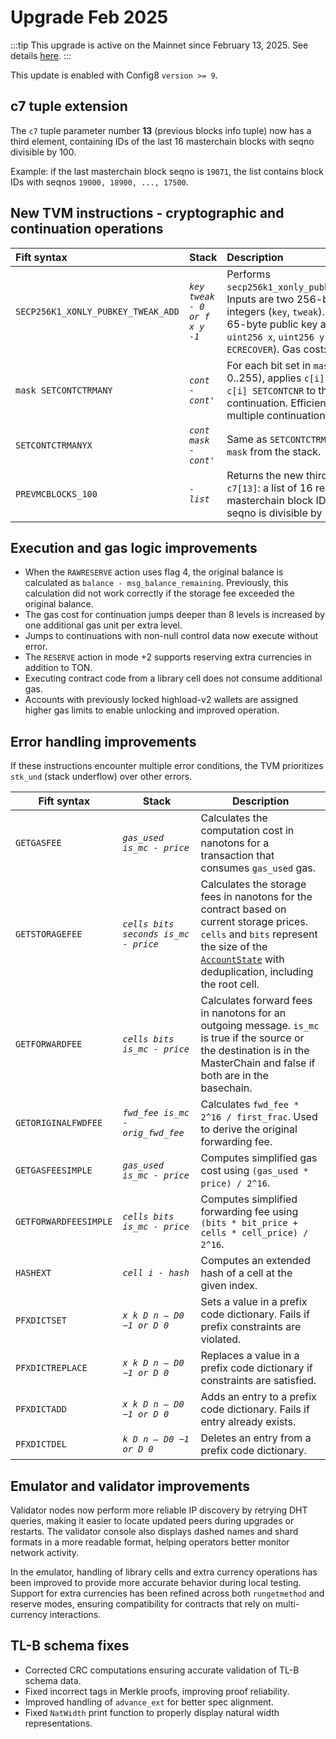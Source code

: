 
# Upgrade Feb 2025

:::tip
This upgrade is active on the Mainnet since February 13, 2025. See details [here](https://t.me/tonstatus/153).
:::

This update is enabled with Config8 `version >= 9`.

## c7 tuple extension

The `c7` tuple parameter number **13** (previous blocks info tuple) now has a third element, containing IDs of the last 16 masterchain blocks with seqno divisible by 100.

Example: if the last masterchain block seqno is `19071`, the list contains block IDs with seqnos `19000, 18900, ..., 17500`.

## New TVM instructions - cryptographic and continuation operations

| Fift syntax                        | Stack                         | Description                                                                                                                                                                                                           |
| :--------------------------------- | :---------------------------- | :-------------------------------------------------------------------------------------------------------------------------------------------------------------------------------------------------------------------- |
| `SECP256K1_XONLY_PUBKEY_TWEAK_ADD` | _`key tweak - 0 or f x y -1`_ | Performs `secp256k1_xonly_pubkey_tweak_add`. Inputs are two 256-bit unsigned integers (`key`, `tweak`). Returns a 65-byte public key as `uint8 f`, `uint256 x`, `uint256 y` (similar to `ECRECOVER`). Gas cost: 1276. |
| `mask SETCONTCTRMANY`              | _`cont - cont'`_              | For each bit set in `mask` (range 0..255), applies `c[i] PUSHCTR SWAP c[i] SETCONTCNR` to the continuation. Efficiently updates multiple continuations.                                                               |
| `SETCONTCTRMANYX`                  | _`cont mask - cont'`_         | Same as `SETCONTCTRMANY`, but reads `mask` from the stack.                                                                                                                                                            |
| `PREVMCBLOCKS_100`                 | _`- list`_                    | Returns the new third element in `c7[13]`: a list of 16 recent masterchain block IDs (where seqno is divisible by 100).                                                                                               |

## Execution and gas logic improvements

- When the `RAWRESERVE` action uses flag 4, the original balance is calculated as `balance - msg_balance_remaining`. Previously, this calculation did not work correctly if the storage fee exceeded the original balance.
- The gas cost for continuation jumps deeper than 8 levels is increased by one additional gas unit per extra level.
- Jumps to continuations with non-null control data now execute without error.
- The `RESERVE` action in mode +2 supports reserving extra currencies in addition to TON.
- Executing contract code from a library cell does not consume additional gas.
- Accounts with previously locked highload-v2 wallets are assigned higher gas limits to enable unlocking and improved operation.

## Error handling improvements

If these instructions encounter multiple error conditions, the TVM prioritizes `stk_und` (stack underflow) over other errors.

| Fift syntax           | Stack                                | Description                                                                                                                                                                                                                                                                                                           |
| --------------------- | ------------------------------------ | --------------------------------------------------------------------------------------------------------------------------------------------------------------------------------------------------------------------------------------------------------------------------------------------------------------------- |
| `GETGASFEE`           | _`gas_used is_mc - price`_           | Calculates the computation cost in nanotons for a transaction that consumes `gas_used` gas.                                                                                                                                                                                                                           |
| `GETSTORAGEFEE`       | _`cells bits seconds is_mc - price`_ | Calculates the storage fees in nanotons for the contract based on current storage prices. `cells` and `bits` represent the size of the [`AccountState`](https://github.com/ton-blockchain/ton/blob/8a9ff339927b22b72819c5125428b70c406da631/crypto/block/block.tlb#L247) with deduplication, including the root cell. |
| `GETFORWARDFEE`       | _`cells bits is_mc - price`_         | Calculates forward fees in nanotons for an outgoing message. `is_mc` is true if the source or the destination is in the MasterChain and false if both are in the basechain.                                                                                                                                           |
| `GETORIGINALFWDFEE`   | _`fwd_fee is_mc - orig_fwd_fee`_     | Calculates `fwd_fee * 2^16 / first_frac`. Used to derive the original forwarding fee.                                                                                                                                                                                                                                 |
| `GETGASFEESIMPLE`     | _`gas_used is_mc - price`_           | Computes simplified gas cost using `(gas_used * price) / 2^16`.                                                                                                                                                                                                                                                       |
| `GETFORWARDFEESIMPLE` | _`cells bits is_mc - price`_         | Computes simplified forwarding fee using `(bits * bit_price + cells * cell_price) / 2^16`.                                                                                                                                                                                                                            |
| `HASHEXT`             | _`cell i - hash`_                    | Computes an extended hash of a cell at the given index.                                                                                                                                                                                                                                                               |
| `PFXDICTSET`          | _`x k D n – D0 −1 or D 0`_           | Sets a value in a prefix code dictionary. Fails if prefix constraints are violated.                                                                                                                                                                                                                                   |
| `PFXDICTREPLACE`      | _`x k D n – D0 −1 or D 0`_           | Replaces a value in a prefix code dictionary if constraints are satisfied.                                                                                                                                                                                                                                            |
| `PFXDICTADD`          | _`x k D n – D0 −1 or D 0`_           | Adds an entry to a prefix code dictionary. Fails if entry already exists.                                                                                                                                                                                                                                             |
| `PFXDICTDEL`          | _`k D n – D0 −1 or D 0`_             | Deletes an entry from a prefix code dictionary.                                                                                                                                                                                                                                                                       |

## Emulator and validator improvements

Validator nodes now perform more reliable IP discovery by retrying DHT queries, making it easier to locate updated peers during upgrades or restarts. The validator console also displays dashed names and shard formats in a more readable format, helping operators better monitor network activity.

In the emulator, handling of library cells and extra currency operations has been improved to provide more accurate behavior during local testing. Support for extra currencies has been refined across both `rungetmethod` and reserve modes, ensuring compatibility for contracts that rely on multi-currency interactions.

## TL-B schema fixes

- Corrected CRC computations ensuring accurate validation of TL-B schema data.
- Fixed incorrect tags in Merkle proofs, improving proof reliability.
- Improved handling of `advance_ext` for better spec alignment.
- Fixed `NatWidth` print function to properly display natural width representations.

<Feedback />
